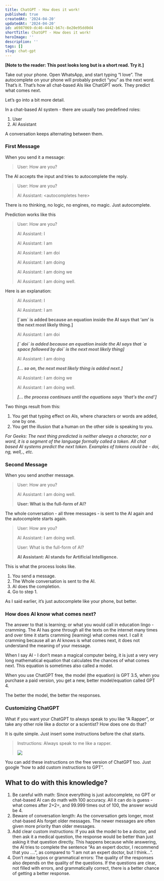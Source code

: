 ```yaml
---
title: ChatGPT - How does it work!
published: true
createdAt: '2024-04-20'
updatedAt: '2024-04-20'
id: a6987069-dc46-4442-b67c-8e20e95dd0d4
shortTitle: ChatGPT - How does it work!
heroImage: ''
description: ''
tags: []
slug: chat-gpt
---
```


**\[Note to the reader: This post looks long but is a short read. Try it.\]**

Take out your phone. Open WhatsApp, and start typing “I love”. The autocomplete on your phone will probably predict “you” as the next word. That’s it. That’s how all chat-based AIs like ChatGPT work. They predict what comes next.

Let’s go into a bit more detail.

In a chat-based AI system - there are usually two predefined roles:

1.  User
2.  AI Assistant

A conversation keeps alternating between them.

### First Message

When you send it a message:

> User: How are you?

The AI accepts the input and tries to autocomplete the reply.

> User: How are you?
>
> AI Assistant: &lt;autocompletes here&gt;

There is no thinking, no logic, no engines, no magic. Just autocomplete.

Prediction works like this

> User: How are you?
>
> AI Assistant: I
>
> AI Assistant: I am
>
> AI Assistant: I am doi
>
> AI Assistant: I am doing
>
> AI Assistant: I am doing we
>
> AI Assistant: I am doing well.

Here is an explanation:

> AI Assistant: I
>
> AI Assistant: I am
>
> **\[\`am\` is added because an equation inside the AI says that ‘am’ is the next most likely thing.\]**
>
> AI Assistant: I am doi
>
> _**\[\` doi\` is added because an equation inside the AI says that \`a space followed by doi\` is the next most likely thing\]**_
>
> AI Assistant: I am doing
>
> _**\[… so on, the next most likely thing is added next.\]**_
>
> AI Assistant: I am doing we
>
> AI Assistant: I am doing well.
>
> _**\[… the process continues until the equations says ‘that’s the end’\]**_

Two things result from this:

1.  You get that typing effect on AIs, where characters or words are added, one by one.
2.  You get the illusion that a human on the other side is speaking to you.

_For Geeks: The next thing predicted is neither always a character, nor a word, it is a segment of the language formally called a token. All chat based AI systems predict the next token. Examples of tokens could be - doi, ng, well,., etc._

### Second Message

When you send another message.

> User: How are you?
>
> AI Assistant: I am doing well.
>
> **User: What is the full-form of AI?**

The whole conversation - all three messages - is sent to the AI again and the autocomplete starts again.

> User: How are you?
>
> AI Assistant: I am doing well.
>
> User: What is the full-form of AI?
>
> **AI Assistant: AI stands for Artificial Intelligence.**

This is what the process looks like.

1.  You send a message.
2.  The Whole conversation is sent to the AI.
3.  AI does the completion.
4.  Go to step 1.

As I said earlier, it’s just autocomplete like your phone, but better.

### How does AI know what comes next?

The answer to that is learning; or what you would call in education lingo - cramming. The AI has gone through all the texts on the internet many times and over time it starts cramming (learning) what comes next. I call it cramming because all an AI knows is what comes next, it does not understand the meaning of your message.

When I say AI - I don’t mean a magical computer being, it is just a very very long mathematical equation that calculates the chances of what comes next. This equation is sometimes also called a model.

When you use ChatGPT free, the model (the equation) is GPT 3.5, when you purchase a paid version, you get a new, better model/equation called GPT 4.

The better the model, the better the responses.

### Customizing ChatGPT

What if you want your ChatGPT to always speak to you like “A Rapper”, or take any other role like a doctor or a scientist? How does one do that?

It is quite simple. Just insert some instructions before the chat starts.

> Instructions: Always speak to me like a rapper.
>
> ![](https://substackcdn.com/image/fetch/f_auto,q_auto:good,fl_progressive:steep/https%3A%2F%2Fsubstack-post-media.s3.amazonaws.com%2Fpublic%2Fimages%2F4e0722ca-b815-401e-8e6f-74b9b6ec09c5_498x710.png)

You can add these instructions on the free version of ChatGPT too. Just google “how to add custom instructions to GPT”.

## What to do with this knowledge?

1.  Be careful with math: Since everything is just autocomplete, no GPT or chat-based AI can do math with 100 accuracy. All it can do is guess - what comes after 2+2=, and 99.999 times out of 100, the answer would be 4.
2.  Beware of conversation length: As the conversation gets longer, most chat-based AIs forget older messages. The newer messages are often given more priority than older messages.
3.  Add clear custom instructions: If you ask the model to be a doctor, and then ask it a medical question, the response would be better than just asking it that question directly. This happens because while answering, the AI tries to complete the sentence “As an expert doctor, I recommend that you ….”, as compared to “I am not an expert doctor, but I think…”.
4.  Don’t make typos or grammatical errors: The quality of the responses also depends on the quality of the questions. If the questions are clear, not filled with errors, and grammatically correct, there is a better chance of getting a better response.
